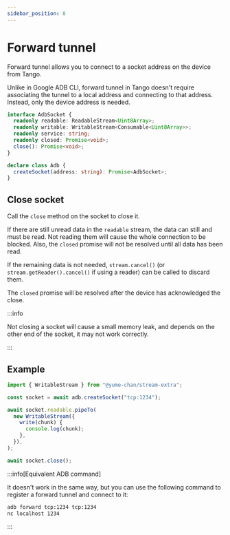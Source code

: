 ```yaml
---
sidebar_position: 8
---
```


# Forward tunnel

Forward tunnel allows you to connect to a socket address on the device from Tango.

Unlike in Google ADB CLI, forward tunnel in Tango doesn't require associating the tunnel to a local address and connecting to that address. Instead, only the device address is needed.

```ts
interface AdbSocket {
  readonly readable: ReadableStream<Uint8Array>;
  readonly writable: WritableStream<Consumable<Uint8Array>>;
  readonly service: string;
  readonly closed: Promise<void>;
  close(): Promise<void>;
}

declare class Adb {
  createSocket(address: string): Promise<AdbSocket>;
}
```

## Close socket

Call the `close` method on the socket to close it.

If there are still unread data in the `readable` stream, the data can still and must be read. Not reading them will cause the whole connection to be blocked. Also, the `closed` promise will not be resolved until all data has been read.

If the remaining data is not needed, `stream.cancel()` (or `stream.getReader().cancel()` if using a reader) can be called to discard them.

The `closed` promise will be resolved after the device has acknowledged the close.

:::info

Not closing a socket will cause a small memory leak, and depends on the other end of the socket, it may not work correctly.

:::

## Example

```ts transpile
import { WritableStream } from "@yume-chan/stream-extra";

const socket = await adb.createSocket("tcp:1234");

await socket.readable.pipeTo(
  new WritableStream({
    write(chunk) {
      console.log(chunk);
    },
  }),
);

await socket.close();
```

:::info[Equivalent ADB command]

It doesn't work in the same way, but you can use the following command to register a forward tunnel and connect to it:

```sh
adb forward tcp:1234 tcp:1234
nc localhost 1234
```

:::
